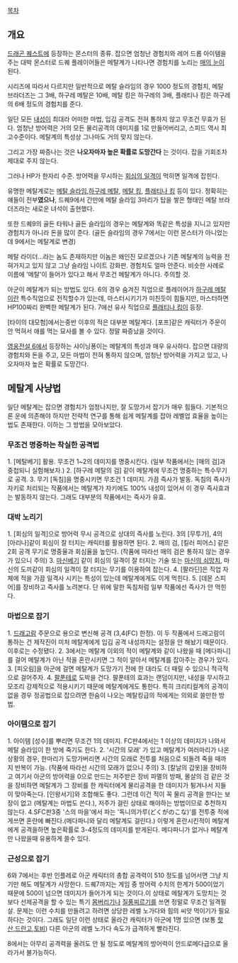 [[목차]]
== 개요 ==
[[드래곤 퀘스트]]에 등장하는 몬스터의 종류.
잡으면 엄청난 경험치와 레어 드롭 아이템을 주는 대박 몬스터로 드퀘 플레이어들은 메탈계가 나타나면 경험치를 노리는 [[매의 눈]]이 된다.

시리즈에 따라서 다르지만 일반적으로 메탈 슬라임의 경우 1000 정도의 경험치, 메탈 브라더즈는 그 3배, 하구레 메탈은 10배, 메탈 킹은 하구레의 3배, 플래티나 킹은 하구레의 6배 정도의 경험치를 준다. 

일단 모든 [[내성]]이 최대라 어떠한 마법, 입김 공격도 전혀 통하지 않고 무조건 무효가 된다. 엄청난 방어력은 거의 모든 물리공격의 데미지를 1로 만들어버리고, 스피드 역시 최고수준이다. 메탈계의 특성상 그나마도 거의 맞지 않는다.

그리고 가장 짜증나는 것은 '''나오자마자 높은 확률로 도망간다''' 는 것이다. 잡을 기회조차 제대로 주지 않는다.

그러나 HP가 한자리 수준. 방어력을 무시하는 [[회심의 일격]]이 먹히면 일격에 잡힌다.

유명한 메탈계로는 [[메탈 슬라임]],[[하구레 메탈]], [[메탈 킹]], [[플래티나 킹]] 등이 있다. 정확히는 얘들이 전부'''였으나''', 드퀘9에서 간만에 메탈 슬라임 3마리가 탑을 쌓은 형태인 메탈 브라더즈라는 새로운 녀석이 출현했다.

또한 드퀘9의 골든 타워나 골든 슬라임의 경우는 메탈계와 똑같은 특성을 지니고 있지만 경험치가 아니라 돈을 많이 준다. (골든 슬라임의 경우 7에서는 이런 몬스터가 아니었는데 9에서는 메탈계로 변경)

메탈 라이더...라는 놈도 존재하지만 이놈은 왜인진 모르겠으나 기존 메탈계의 능력을 전혀가지고 있지 않고 그냥 슬라임 나이트 강화판. 경험치도 얼마 안준다. 비슷한 사례로 이름에 '메탈'이 들어가 있다고 해서 무조건 메탈계가 아니다. 주의할 것.

아군이 메탈계가 되는 방법도 있다. 6의 경우 숨겨진 직업으로 플레이어가 [[하구레 메탈]]이란 특수직업으로 전직할수가 있는데, 마스터시키기가 미친듯이 힘들지만, 마스터하면 HP100짜리 완벽한 메탈계가 된다. 7에선 유사 직업으로 [[플래티나 킹]]이 등장.

[타이의 대모험]에서는중반 이후의 적은 대부분 메탈계다. [포프]같은 캐릭터가 주문이 안 먹혀서 애를 먹는 묘사를 볼 수 있다. 정말 짜증났을 것이다.

[[영웅전설 6]]에서 등장하는 샤이닝퐁이는 메탈계의 특성과 매우 유사하다. 잡으면 대량의 경험치와 돈을 주고, 모든 마법이 전혀 통하지 않으며, 엄청난 방어력을 가지고 있고, 나오자마자 높은 확률로 도망간다.
== 메탈계 사냥법 ==
일단 메탈계는 잡으면 경험치가 엄청나지만, 잘 도망가서 잡기가 매우 힘들다. 기본적으론 운에 의존해야 하지만 전략적 연구를 통해 쉽게 메탈계를 잡아 레벨업 효율을 높이는 법도 존재한다. 이하는 그 방법을 모아보았다.

=== 무조건 명중하는 착실한 공격법 ===
1. [메탈베기] 활용. 무조건 1~2의 데미지를 명중시킨다. (일부 작품에서는 [매의 검]과 중첩되니 실험해보자.)
2. [하구레 메탈의 검] 같이 메탈계에 무조건 명중하는 특수무기로 공격.
3. 무기 [독침]을 명중시키면 무조건 1 데미지. 가끔 즉사가 발동. 독침의 즉사가 자키로 처리되는 작품에서는 메탈계가 자키에도 100% 내성이 있어서 이 경우 즉사효과는 발동하지 않는다. 그래도 대부분의 작품에서는 즉사가 유효.

=== 대박 노리기 ===
1. [회심의 일격]으로 방어력 무시 공격으로 상대의 즉사를 노린다. 3의 [무투가], 4의 [아리나]같이 회심이 잘 터지는 캐릭터를 활용하면 된다.
2. 매의 검, [킬러 피어스] 같은 2회 공격 무기로 명중율과 회심율을 높인다. (작품에 따라선 매의 검은 통하지 않는 경우가 있으니 주의)
3. [[마신베기]] 같이 회심의 일격이 잘 터지는 기술 또는 [[마신의 쇠망치]], 마신의 도끼같이 회심의 일격이 잘 터지는 무기를 이용하여 잡는다.
4. [팔라딘]은 직업 자체에 적을 가끔 일격사 시키는 특성이 있는데 메탈계에게도 이게 먹힌다.
5. [데몬 스피어]를 장비하고 즉사를 노려본다. 단 위에 말한 독침처럼 일부 작품에선 즉사가 안 먹힌다.

=== 마법으로 잡기 ===
1. [[드래고람]] 주문으로 용으로 변신해 공격 (3,4(FC) 한정). 이 두 작품에서 드래고람이 통하는 건 제작진이 미처 메탈계에게 입김 공격 내성까지는 설정을 안 해놨기 때문이다. 이후로는 수정됐다.
2. 3에서는 메탈계 이외의 적이 메탈계와 같이 나왔을 때 [메다파니]를 걸어 메탈계가 아닌 적을 혼란시키면 그 적이 알아서 메탈계를 잡아주는 경우가 있다.
3. [피오림]을 아군에 걸면 메탈계가 도망가기 전에 한 대라도 더 때릴 수 있으니 적극적으로 걸어주자.
4. [[팔푼테]]로 도박을 건다. 팔푼테의 효과는 랜덤이지만, 내성을 무시하고 모조리 강제적으로 적용시키기 때문에 메탈계에게도 통한다. 특히 크리티컬계의 공격이 없을 경우 정공법으로 잡으려면 한숨이 나오는 메탈킹급의 적에게는 의외로 쓸만한 방법.

=== 아이템으로 잡기 ===
1. 아이템 [성수]를 뿌리면 무조건 1의 데미지. FC판4에서는 1 이상의 데미지가 나와서 메탈 슬라임이 한 방에 죽기도 한다.
2. '시간의 모래' 가 있고 메탈계가 여러마리가 나온 상황의 경우, 한마리가 도망가버리면 시간의 모래로 전투를 처음으로 되돌려 죽을 때까지 반복이 가능. (작품에 따라선 시간의 모래가 없으니 주의)
3. [칼날의 갑옷]을 장비하고 여기서 아군의 방어력을 0으로 만드는 저주받은 장비 파멸의 방패, 몰살의 검 같은 것을 장비하면 메탈계가 그 장비를 한 캐릭터에게 물리공격을 한 데미지가 튕겨나서 지들이 맞아죽는다. [인왕서기]와 조합해도 좋다. 그런데 이건 적이 꼭 물리 공격을 한다는 보장이 없고 (메탈계는 마법도 쓴다.), 저주가 걸린 상태로 해야하는 방법이므로 추천하지 않는다.
4.SFC판3중 '스의 마을'에서 파는 '독니의가루(どくがのこな)'를 전투중 적에게쓰면 혼란에 빠진다.(메다파니와 달리 메탈계도 걸린다.) 이렇게 혼란시킨적이 메탈계에게 공격을하면 높은확률로 3-4정도의 데미지를 받게된다. 메다파니가 없거나 메탈계만 나왔을때 유용하게 쓸수 있다. 
=== 근성으로 잡기 ===
6와 7에서는 후반 인플레로 아군 캐릭터의 총합 공격력이 510 정도를 넘어서면 그냥 치기만 해도 메탈계가 사망한다. 드퀘7까지는 게임 중 방어력 수치의 한계가 500이었기 때문에 500이 넘으면 데미지가 들어가게 되는 것이다.이 상태로 메탈계가 도망치는 것보다 선제공격을 할 수 있는 특기 [[몸버리기]]나 [[질풍찌르기]]를 쓰면 정말로 무조건 일격필살. 문제는 이런 수치를 만들려고 하려면 상당한 레벨 노가다와 힘의 씨앗 먹이기가 필요하다는 것이다. 그래도 일단 이런 상태로 올라간 캐릭터가 아군에 1명 있으면 (보통 [[핫산]],[[드란고]],[[토비]]) 다른 아군의 레벨 노가다 속도가 급격하게 빨라진다.

8에서는 아무리 공격력을 올려도 안 될 정도로 메탈계의 방어력이 안드로메다급으로 올라가서 불가능하다.
